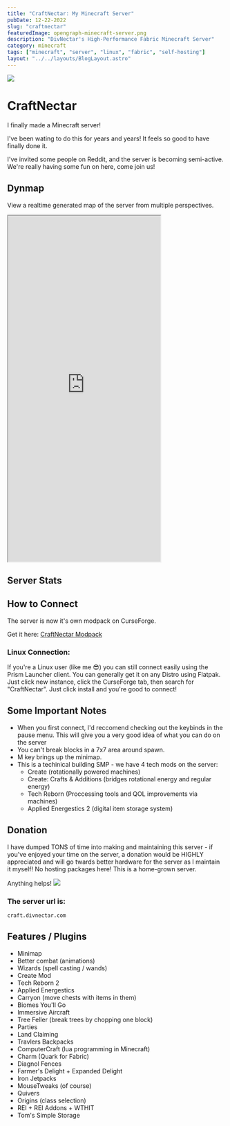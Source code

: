 ```yaml
---
title: "CraftNectar: My Minecraft Server"
pubDate: 12-22-2022
slug: "craftnectar"
featuredImage: opengraph-minecraft-server.png
description: "DivNectar's High-Performance Fabric Minecraft Server"
category: minecraft
tags: ["minecraft", "server", "linux", "fabric", "self-hosting"]
layout: "../../layouts/BlogLayout.astro"
---
```



<img src="/divnectar-minecraft-server.png" />

# CraftNectar

I finally made a Minecraft server! 

I've been wating to do this for years and years! It feels so good to have finally done it.

I've invited some people on Reddit, and the server is becoming semi-active. We're really having some fun on here, come join us!

## Dynmap

View a realtime generated map of the server from multiple perspectives.

<iframe src="http://craft.divnectar.com:8123/" class="border-solid border-2 border-purple rounded" style="margin: auto;" width="70%" height="800">
  <p>Your browser does not support iframes.</p>
</iframe>

## Server Stats
<Minestat client:load />

## How to Connect

The server is now it's own modpack on CurseForge.

Get it here: [CraftNectar Modpack](https://www.curseforge.com/minecraft/modpacks/craftnectar)

### Linux Connection:
If you're a Linux user (like me 😎) you can still connect easily using the Prism Launcher client. You can generally get it on any Distro using Flatpak.
Just click new instance, click the CurseForge tab, then search for "CraftNectar". Just click install and you're good to connect!



## Some Important Notes
- When you first connect, I'd reccomend checking out the keybinds in the pause menu. This will give you a very good idea of what you can do
on the server
- You can't break blocks in a 7x7 area around spawn.
- M key brings up the minimap.
- This is a techinical building SMP - we have 4 tech mods on the server:
  - Create (rotationally powered machines)
  - Create: Crafts & Additions (bridges rotational energy and regular energy)
  - Tech Reborn (Proccessing tools and QOL improvements via machines)
  - Applied Energestics 2 (digital item storage system)
 
## Donation

I have dumped TONS of time into making and maintaining  this server - if you've enjoyed your time on
the server, a donation would be HIGHLY appreciated and will go twards better hardware for the server as I maintain it myself! No hosting
packages here! This is a home-grown server.

Anything helps!
<a href="https://www.paypal.com/donate/?business=CMUGV2PSMP24E&no_recurring=0&item_name=This+minecraft+server+expensive+a+f&currency_code=USD">
  <img src="/donate.png" />
</a>



### **The server url is:** 

`craft.divnectar.com`

## Features / Plugins

- Minimap
- Better combat (animations)
- Wizards (spell casting / wands)
- Create Mod
- Tech Reborn 2
- Applied Energestics 
- Carryon (move chests with items in them)
- Biomes You'll Go
- Immersive Aircraft
- Tree Feller (break trees by chopping one block)
- Parties
- Land Claiming
- Travlers Backpacks
- ComputerCraft (lua programming in Minecraft)
- Charm (Quark for Fabric)
- Diagnol Fences
- Farmer's Delight + Expanded Delight
- Iron Jetpacks
- MouseTweaks (of course)
- Quivers 
- Origins (class selection)
- REI + REI Addons + WTHIT
- Tom's Simple Storage